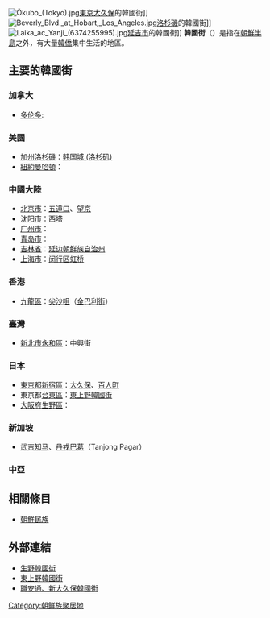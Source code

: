 {{unreferenced|time=2019-09-08T06:20:16+00:00}}
[[File:Ōkubo_(Tokyo).jpg|thumb]][[東京|東京]][[大久保_(新宿區)|大久保]]的韓國街]]
[[File:Beverly_Blvd._at_Hobart,_Los_Angeles.jpg|thumb]][[洛杉磯|洛杉磯]]的韓國街]]
[[File:Laika_ac_Yanji_(6374255995).jpg|thumb]][[延吉市|延吉市]]的韓國街]]
'''韓國街'''（{{lang-ko|코리아타운}}）是指在[[朝鮮半島|朝鮮半島]]之外，有大量[[韓僑|韓僑]]集中生活的地區。

==主要的韓國街==
===加拿大===
* [[多伦多|多伦多]]: {{link-en|韓國城 (多倫多)|Koreatown, Toronto}}
=== 美國 ===
* [[加州|加州]][[洛杉磯|洛杉磯]]：[[韩国城_(洛杉矶)|韩国城 (洛杉矶)]]
* [[紐約|紐約]][[曼哈頓|曼哈頓]]：{{le|韓國城 (曼哈頓)|Koreatown, Manhattan}}

=== 中國大陸 ===
{{Main|中國朝鮮族#分布}}
* [[北京市|北京市]]：[[五道口|五道口]]、[[望京街道|望京]]
* [[沈阳市|沈阳市]]：[[西塔街|西塔]]
* [[广州市|广州市]]：{{link-en|远景路|Korean Street Guangzhou}}
* [[青岛市|青岛市]]：{{Citation needed|[[市北区|市北区]]、[[市南区|市南区]]、[[李沧区|李沧区]]、[[城阳区|城阳区]]|time=2019-06-09T17:03:07+00:00}}
* [[吉林省|吉林省]]：[[延边朝鲜族自治州|延边朝鲜族自治州]]
* [[上海市|上海市]]：[[闵行区|闵行区]][[虹桥镇_(上海市)|虹桥]]

=== 香港 ===
* [[九龍區|九龍區]]：[[尖沙咀|尖沙咀]]（[[金巴利街|金巴利街]]）

=== 臺灣 ===
* [[新北市|新北市]][[永和區|永和區]]：中興街

=== 日本 ===
* [[東京都|東京都]][[新宿區|新宿區]]：[[大久保_(新宿區)|大久保]]、[[百人町|百人町]]
* 東京都[[台東區|台東區]]：[[東上野韓國街|東上野韓國街]]
* [[大阪府|大阪府]][[生野區|生野區]]：{{link-ja|生野韓國街|生野コリアタウン}}

=== 新加坡 ===
* [[武吉知马|武吉知马]]、[[丹戎巴葛|丹戎巴葛]]（Tanjong Pagar）

=== 中亞 ===

== 相關條目 ==
* [[朝鮮民族|朝鮮民族]]

== 外部連結 ==
{{Commonscat|Koreatowns}}
* [http://www.ikuno-koreatown.com/ 生野韓國街] {{Wayback|url=http://www.ikuno-koreatown.com/ |date=20130906035851 }}
* [http://www.u-korean.com/history/index.html 東上野韓國街] {{Wayback|url=http://www.u-korean.com/history/index.html |date=20130805035117 }}
* [http://www.wowkorea.jp/sub/map_info.asp 職安通、新大久保韓國街] {{Wayback|url=http://www.wowkorea.jp/sub/map_info.asp |date=20120802055910 }}

{{韓僑}}
[[Category:朝鲜族聚居地|Category:朝鲜族聚居地]]